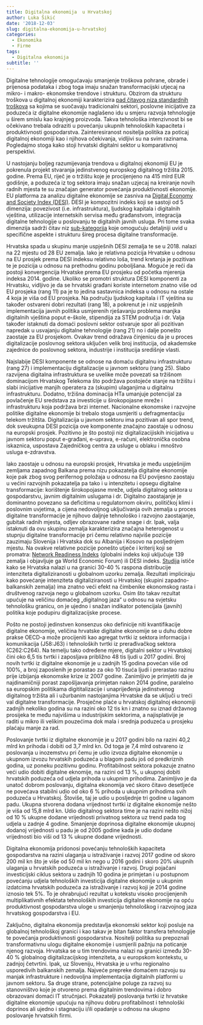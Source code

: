 ```yaml
---
title: Digitalna ekonomija  u Hrvatskoj
author: Luka Šikić
date: '2018-12-03'
slug: digitalna-ekonomija-u-hrvatskoj
categories:
  - Ekonomika
  - Firme
tags: 
  - Digitalna ekonomija
subtitle: ''
---
```

Digitalne tehnologije omogućavaju smanjenje troškova pohrane, obrade i prijenosa podataka i zbog toga imaju snažan transformacijski utjecaj na mikro- i makro- ekonomske trendove i strukturu.  Obzirom da strukturu troškova u digitalnoj ekonomiji karakterizira [pad čitavog niza standardnih troškova](https://www.nber.org/papers/w23684) sa kojima se suočavaju tradicionalni sektori, poslovne inicijative za poduzeća iz digitalne ekonomije naglašeno idu u smjeru razvoja tehnologije u širem smislu kao krajnjeg proizvoda. Takva tehnološka intenzivnost bi se očekivano trebala odraziti u povećanju ukupnih tehnoloških kapaciteta i produktivnosti gospodarstva. Zainteresiranost nositelja politika za poticaj digitalnoj ekonomiji kao i njihova očekivanja, vidljivi su na svim razinama.  Pogledajmo stoga kako stoji hrvatski digitalni sektor u komparativnoj perspektivi.

U nastojanju boljeg razumijevanja trendova u digitalnoj ekonomiji EU je pokrenula projekt stvaranja jedinstvenog europskog digitalnog tržišta 2015. godine.  Prema EU, riječ je o tržištu koje je procijenjeno na 415 mlrd EUR godišnje, a poduzeća iz tog sektora  imaju snažan uzjecaj na kreiranje novih radnih mjesta te su značajan generator povećanja produktivnosti ekonomije. EU platforma za analizu digitalne ekonomije se zasniva na [Digital Economy and Society Index (DESI)](https://digital-agenda-data.eu/charts/desi-composite#chart={%22indicator%22:%22DESI_SLIDERS%22,%22breakdown%22:{%22DESI_1_CONN%22:5,%22DESI_2_HC%22:5,%22DESI_3_UI%22:5,%22DESI_4_IDT%22:5,%22DESI_5_DPS%22:5},%22unit-measure%22:%22pc_DESI_SLIDERS%22,%22time-period%22:%222018%22}). DESI je kompozitni indeks koji se sastoji od 5 dimenzija: povezivost (i.e. infrastruktura), ljudskog kapitala i digitalnih vještina, utilizacije internetskih servisa među građanstvom, integracija digitalne tehnologije u poslovanju te digitalnih javnih usluga. Pri tome svaka dimenzija sadrži čitav niz [sub-kategorija](https://digital-agenda-data.eu/charts/analyse-one-indicator-and-compare-countries#chart={%22indicator-group%22:%22research-and-development%22,%22indicator%22:%22H2020_EC_funding%22,%22breakdown%22:%22orgclass_total%22,%22unit-measure%22:%22euro_x_million_of_GDP%22,%22ref-area%22:[%22BE%22,%22BG%22,%22CZ%22,%22DK%22,%22DE%22,%22EE%22,%22IE%22,%22EL%22,%22ES%22,%22FR%22,%22IT%22,%22CY%22,%22LV%22,%22LT%22,%22LU%22,%22HU%22,%22MT%22,%22NL%22,%22AT%22,%22PL%22,%22PT%22,%22RO%22,%22SI%22,%22SK%22,%22FI%22,%22SE%22,%22UK%22,%22EU27%22,%22EU%22,%22EU28%22,%22HR%22,%22IS%22,%22NO%22]} ) koje omogućuju detaljniji uvid u specifične aspekte i strukturu šireg procesa digitalne transformacije.

Hrvatska  spada u skupinu manje uspješnih DESI zemalja te se u 2018. nalazi na 22  mjestu od 28 EU zemalja. Iako je relativna pozicija Hrvatske u odnosu na EU prosjek prema DESI indeksu relativno loša, trend kretanja je pozitivan te je pozicija u odnosu na prethodnu godinu poboljšana. Moguće je reći da postoji konvergencija Hrvatske prema EU prosjeku od početka mjerenja indeksa 2014. godine. Ukoliko se promotri struktura DESI komponenti za  Hrvatsku, vidljivo je da se hrvatski građani koriste internetom znatno više od EU prosjeka (rang 11)  pa je to jedina sastavnica indeksa u odnosu na ostale 4 koja je viša od EU prosjeka. Na području ljudskog kapitala i IT vještina su  također ostvareni dobri rezultati (rang 18), a pokrenut je i niz uspješnih implementacija javnih politika usmjerenih rješavanju problema manjka digitalnih vještina poput e-škole, stipendija za STEM područja i dr. Valja također istaknuti da domaći poslovni sektor ostvaruje spor ali pozitivan napredak u usvajanju digitalne tehnologije (rang 21) no i dalje ponešto zaostaje za EU prosjekom. Ovakav trend odražava činjenicu da je u proces digitalizacije  poslovnog sektora uključen velik broj institucija, od akademske zajednice do poslovnog sektora, industrije i institucija središnje vlasti. 

Najslabije DESI komponente se odnose na domaću digitalnu infrastrukturu (rang 27) i implementaciju digitalizacije u javnom sektoru (rang 25). Slabo razvijena digitalna infrastruktura se uvelike može povezati sa tržišnom dominacijom Hrvatskog Telekoma što podržava postojeće stanje na tržištu i slabi inicijative manjih operatera za (skupim) ulaganjima u digitalnu infrastrukturu. Dodatno, tržišna dominacija HTa umanjuje potencijal za povlačenje EU sredstava za investicije u širokopojasne mreže i infrastrukturu koja podržava brzi internet. Nacionalne ekonomske i razvojne politike digitalne ekonomije bi trebalo stoga usmjeriti u defragmentaciju  telekom tržitšta. Digitalizacija u javnom sektoru ima pozitivan ali spor trend, dok sveukupna DESI pozicija ove komponente značajno zaostaje u odnosu na europski prosjek. Pozitivno je što postoji niz digitalizacijiskih inicijativa u javnom sektoru poput e-građani, e-uprava, e-računi, elektronička osobna iskaznica, uspostava Zajedničkog centra za usluge u oblaku i mnoštvo usluga e-zdravstva.

Iako zaostaje u odnosu na europski prosjek, Hrvatska je među uspješnijim zemljama zapadnog Balkana prema nizu pokazatelja digitalne ekonomije koje pak zbog svog perifernog položaja u odnosu na EU povijesno zaostaju u većini razvojnih pokazatelja pa tako i u intenzitetu i opsegu digitalne transformacije: korištenje širokopojasne mreže, udjela digitalnog sektora u gospodarstvu, javnim digitalnim uslugama i dr. Digitalno zaostajanje je dominantno povezano sa deficitima u regulatornom okviru, političkoj klimi i poslovnim uvjetima, a cijena nedovoljnog uključivanja ovih zemalja  u proces digitalne transformacije je njihovo daljnje tehnološko i razvojno zaostajanje, gubitak radnih mjesta, odljev obrazovane radne snage i dr. Ipak, valja istaknuti da ovu skupinu zemalja karakterizira značajna heterogenost u stupnju digitalne transformacije pri čemu relativno najviše pozicije zauzimaju Slovenija i Hrvatska dok su Albanija i Kosovo na posljednjem mjestu. Na ovakve relativne pozicije ponešto utječe i kriterij koji se promatra: [Network Readiness Indeks](http://reports.weforum.org/global-information-technology-report-2016/networked-readiness-index/) (globalni indeks koji uključuje 139 zemalja i objavljuje ga World Economic Forum) ili DESI indeks. [Studija](https://www.eizg.hr/userdocsimages//vijesti/vijesti_dogadaji/dt_studija/wb6-study.pdf) ističe kako se Hrvatska nalazi u na granici 30-40 % raspona distribucije intenziteta digitaliziranosti u globalnom uzorku zemalja. Rezultati  impliciraju kako povećanje intenziteta digitaliziranosti u Hrvatskoj (skupini zapadno-balkanskih zemalja)  ima znatno veći efekt na čimbenike ekonomskog rasta i društvenog razvoja nego u globalnom uzorku. Osim što takav rezultat upućuje na veličinu domaćeg „digitalnog jaza“ u odnosu na svjetsku tehnološku granicu, on je ujedno i snažan indikator potencijala (javnih) politika koje podupiru digitalizacijske procese.

Pošto ne postoji jedinstven konsenzus oko definicije niti kvantifikacije digitalne ekonomije, veličina hrvatske digitalne ekonomije se u duhu dobre prakse OECD-a može procijeniti kao agregat tvrtki iz sektora informacija i komunikacija (J58:J63) i tehnoloških tvrtki iz prerađivačkog sektora (C262:C264). Na temelju tako određene mjere, digitalni sektor u Hrvatskoj čini oko 6,5 tis tvrtki i zaposljava približno 48 tis ljudi u 2017 godini. Broj novih tvrtki iz digitalne ekonomije je u zadnjih 15 godina povećan više od  100%, a broj zaposlenih je porastao za oko 10 tisuća ljudi i prerastao razinu prije izbijanja ekonomske krize iz 2007 godine. Zanimljivo je primjetiti da je najdinamičniji porast zapošljavanja primjetan nakon 2014 godine, paralelno sa europskim politikama digititalizacije i unaprijeđenja jedinstvenog digitalnog tržišta ali i užurbanim nastojanjima Hrvatske da se uključi u treći val digitalne transformacije. Prosječne plaće u hrvatskoj digitalnoj ekonomiji zadnjih nekoliko godina su na razini oko 12 tis kn i znatno su iznad državnog prosijeka te među najvišima u industrijskim sektorima, a najisplativije je raditi u mikro ili velikim pouzećima dok mala i srednja poduzeća u prosjeku plaćaju manje za rad.

Poslovanje tvrtki iz digitalne ekonomije je u 2017 godini bilo na razini 40,2 mlrd kn prihoda i dobiti od 3,7 mlrd kn. Od toga je 7,4 mlrd ostvareno iz poslovanja u inozemstvu pri čemu je udio izvoza digitalne ekonomije u ukupnom izvozu hrvatskih poduzeća u blagom padu još od predkriznih godina, uz poneku pozitivnu godinu. Profitabilnost sektora pokazuje znatno veći udio dobiti digitalne eknomije, na razini od 13 %, u ukupnoj dobiti hrvatskih poduzeća od udjela prihoda u ukupnim prihodima.  Zanimljivo je da unatoč dobrom poslovanju, digitalna ekonomija već skoro čitavo desetljeće ne povećava stabilni udio od oko 6 % prihoda u ukupnim prihodima svih poduzeća u Hrvatskoj. Štoviše, taj je udio u posljednje tri godine u laganom padu. Ukupna stvorena dodana vrijednost tvrtki iz digitalne ekonomije nešto je viša od 15,8 mlrd kn. Udio digitalnog sektora time je na razini nešto nižoj od 10 % ukupne dodane vrijednosti privatnog sektora uz trend pada tog udjela u zadnje 4 godine. Smanjenje doprinosa digitalne ekonomije ukupnoj dodanoj vrijednosti u padu je od 2005 godine kada je udio dodane vrijednosti bio viši od 13 % ukupne dodane vrijednosti.

Digitalna ekonomija pridonosi povećanju tehnoloških kapaciteta gospodarstva na razini ulaganja u istraživanje i razvoj 2017 godine od skoro 200 mil kn što je  više od 50 mil kn nego u 2016 godini i skoro 20% ukupnih ulaganja u hrvatskih poduzeća u istraživanje i razvoj. Drugi pojačani investicijski ciklus sektora u zadnjih 10 godina je primjetan i u postupnom povećanju udjela tehnoloških investicija digitalne ekonomije u ukupnim izdatcima hrvatskih poduzeća za istraživanje i razvoj koji je 2014 godine iznosio tek 5%. To je ohrabrujući rezultat u kotekstu visoko procijenjenih multiplikativnih efektata tehnoloških investicija digitalne ekonomije na opću produktivnost gospodarstva uloge u smanjenju tehnološkog i razvojnog jaza hrvatskog gospodarstva i EU.

Zaključno, digitalna ekonomija predstavlja ekonomski sektor koji posluje na globalnoj tehnološkoj granici i kao takav je bitan faktor transfera tehnologije te povećanja produktivnosti  gospodarstva. Nositelji politika su prepoznali transformativnu ulogu digitalne ekonomije i usmjerili pažnju na poticanje njenog razvoja. Hrvatska se u tim trendovima nalazi na granici između 30- 40 % globalnog digitalizacijskog intenziteta, a u europskom kontekstu, u zadnjoj četvrtini. Ipak, uz Sloveniju, Hrvatska je u vrhu regionalno usporedivih balkanskih zemalja. Najveće prepreke domaćem razvoju su manjak infrastrukture i nedovoljna implementacija digitalnih platformi u javnom sektoru. Sa druge strane, potencijalne poluge za razvoj su stanovništvo koje je otvoreno prema digitalnim trendovima i dobro obrazovani domaći IT stručnjaci. Pokazatelji poslovanja tvrtki iz hrvatske digitalne ekonomije upućuju na njihovu dobru profitabilnost i tehnološki doprinos ali ujedno i stagnaciju i/ili opadanje u odnosu na ukupno poslovanje hrvatskih firmi.
